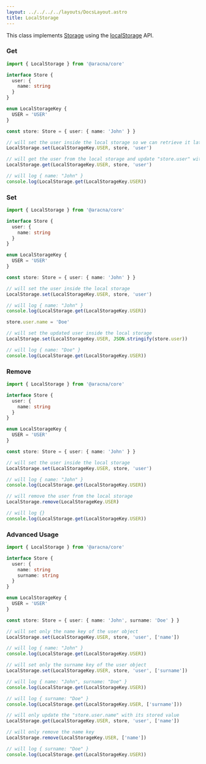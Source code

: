 ```yaml
---
layout: ../../../../layouts/DocsLayout.astro
title: LocalStorage
---
```


This class implements [Storage](/docs/core/modules/storage) using the [localStorage](https://developer.mozilla.org/en-US/docs/Web/API/Window/localStorage) API.

### Get

```ts
import { LocalStorage } from '@aracna/core'

interface Store {
  user: {
    name: string
  }
}

enum LocalStorageKey {
  USER = 'USER'
}

const store: Store = { user: { name: 'John' } }

// will set the user inside the local storage so we can retrieve it later
LocalStorage.set(LocalStorageKey.USER, store, 'user')

// will get the user from the local storage and update "store.user" with its value
LocalStorage.get(LocalStorageKey.USER, store, 'user')

// will log { name: "John" }
console.log(LocalStorage.get(LocalStorageKey.USER))
```

### Set

```ts
import { LocalStorage } from '@aracna/core'

interface Store {
  user: {
    name: string
  }
}

enum LocalStorageKey {
  USER = 'USER'
}

const store: Store = { user: { name: 'John' } }

// will set the user inside the local storage
LocalStorage.set(LocalStorageKey.USER, store, 'user')

// will log { name: "John" }
console.log(LocalStorage.get(LocalStorageKey.USER))

store.user.name = 'Doe'

// will set the updated user inside the local storage
LocalStorage.set(LocalStorageKey.USER, JSON.stringify(store.user))

// will log { name: "Doe" }
console.log(LocalStorage.get(LocalStorageKey.USER))
```

### Remove

```ts
import { LocalStorage } from '@aracna/core'

interface Store {
  user: {
    name: string
  }
}

enum LocalStorageKey {
  USER = 'USER'
}

const store: Store = { user: { name: 'John' } }

// will set the user inside the local storage
LocalStorage.set(LocalStorageKey.USER, store, 'user')

// will log { name: "John" }
console.log(LocalStorage.get(LocalStorageKey.USER))

// will remove the user from the local storage
LocalStorage.remove(LocalStorageKey.USER)

// will log {}
console.log(LocalStorage.get(LocalStorageKey.USER))
```

### Advanced Usage

```ts
import { LocalStorage } from '@aracna/core'

interface Store {
  user: {
    name: string
    surname: string
  }
}

enum LocalStorageKey {
  USER = 'USER'
}

const store: Store = { user: { name: 'John', surname: 'Doe' } }

// will set only the name key of the user object
LocalStorage.set(LocalStorageKey.USER, store, 'user', ['name'])

// will log { name: "John" }
console.log(LocalStorage.get(LocalStorageKey.USER))

// will set only the surname key of the user object
LocalStorage.set(LocalStorageKey.USER, store, 'user', ['surname'])

// will log { name: "John", surname: "Doe" }
console.log(LocalStorage.get(LocalStorageKey.USER))

// will log { surname: "Doe" }
console.log(LocalStorage.get(LocalStorageKey.USER, ['surname']))

// will only update the "store.user.name" with its stored value
LocalStorage.get(LocalStorageKey.USER, store, 'user', ['name'])

// will only remove the name key
LocalStorage.remove(LocalStorageKey.USER, ['name'])

// will log { surname: "Doe" }
console.log(LocalStorage.get(LocalStorageKey.USER))
```

